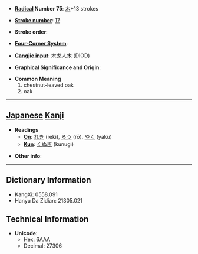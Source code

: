 * '''[[Wiktionary:Chinese radical index| Radical]] Number 75''': [[Wiktionary:Chinese radical index 木|木]]+13 strokes

* '''[[Wiktionary:Chinese total strokes index|Stroke number]]''': [[Wiktionary:Chinese total strokes index 17|17]]

* '''Stroke order''': 

* '''[[Wiktionary:Chinese four corner index|Four-Corner System]]''': 

* '''[[Wiktionary:Chinese Cangjie index|Cangjie input]]''': 木戈人木 (DIOD)

* '''Graphical Significance and Origin''': 

* '''Common Meaning'''
*#chestnut-leaved oak
*# oak


----

== [[Japanese]] [[Kanji]] ==

* '''Readings'''
** '''[[On]]''': [[れき]] (reki), [[ろう]] (rō), [[やく]] (yaku)
** '''[[Kun]]''': [[くぬぎ]] (kunugi)

* '''Other info''':  

----

== Dictionary Information ==

* KangXi: 0558.091
* Hanyu Da Zidian: 21305.021

== Technical Information ==

* '''Unicode''':
** Hex: 6AAA
** Decimal: 27306